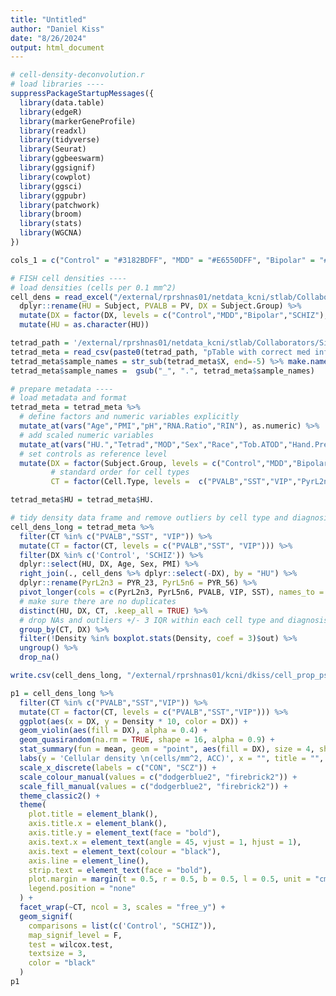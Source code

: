 ```yaml
---
title: "Untitled"
author: "Daniel Kiss"
date: "8/26/2024"
output: html_document
---
```


```r
# cell-density-deconvolution.r
# load libraries ----
suppressPackageStartupMessages({
  library(data.table)
  library(edgeR)
  library(markerGeneProfile)
  library(readxl)
  library(tidyverse)
  library(Seurat)
  library(ggbeeswarm)
  library(ggsignif)
  library(cowplot)
  library(ggsci)
  library(ggpubr)
  library(patchwork)
  library(broom)
  library(stats)
  library(WGCNA)
})

```

```r

cols_1 = c("Control" = "#3182BDFF", "MDD" = "#E6550DFF", "Bipolar" = "#31A354FF", "SCHIZ" = "#756BB1FF")

# FISH cell densities ----
# load densities (cells per 0.1 mm^2)
cell_dens = read_excel("/external/rprshnas01/netdata_kcni/stlab/Collaborators/Sibille/RNAseq_processed/full cell counts(Excel).xlsx") %>% 
  dplyr::rename(HU = Subject, PVALB = PV, DX = Subject.Group) %>%
  mutate(DX = factor(DX, levels = c("Control","MDD","Bipolar","SCHIZ"), labels = c("CTRL","MDD","BD","SCZ"))) %>%
  mutate(HU = as.character(HU)) 

tetrad_path = '/external/rprshnas01/netdata_kcni/stlab/Collaborators/Sibille/RNAseq_processed/'
tetrad_meta = read_csv(paste0(tetrad_path, "pTable with correct med info.csv"))
tetrad_meta$sample_names = str_sub(tetrad_meta$X, end=-5) %>% make.names()
tetrad_meta$sample_names =  gsub("_", ".", tetrad_meta$sample_names)

# prepare metadata ----
# load metadata and format 
tetrad_meta = tetrad_meta %>%
  # define factors and numeric variables explicitly
  mutate_at(vars("Age","PMI","pH","RNA.Ratio","RIN"), as.numeric) %>%
  # add scaled numeric variables
  mutate_at(vars("HU.","Tetrad","MOD","Sex","Race","Tob.ATOD","Hand.Preference"), factor) %>%
  # set controls as reference level
  mutate(DX = factor(Subject.Group, levels = c("Control","MDD","Bipolar","SCHIZ")),
         # standard order for cell types
         CT = factor(Cell.Type, levels =  c("PVALB","SST","VIP","PyrL2n3","PyrL5n6")))

tetrad_meta$HU = tetrad_meta$HU.

# tidy density data frame and remove outliers by cell type and diagnosis group
cell_dens_long = tetrad_meta %>%
  filter(CT %in% c("PVALB","SST", "VIP")) %>%
  mutate(CT = factor(CT, levels = c("PVALB","SST", "VIP"))) %>%
  filter(DX %in% c('Control', 'SCHIZ')) %>%
  dplyr::select(HU, DX, Age, Sex, PMI) %>%
  right_join(., cell_dens %>% dplyr::select(-DX), by = "HU") %>%
  dplyr::rename(PyrL2n3 = PYR_23, PyrL5n6 = PYR_56) %>%
  pivot_longer(cols = c(PyrL2n3, PyrL5n6, PVALB, VIP, SST), names_to = "CT", values_to = "Density") %>%
  # make sure there are no duplicates 
  distinct(HU, DX, CT, .keep_all = TRUE) %>%
  # drop NAs and outliers +/- 3 IQR within each cell type and diagnosis group
  group_by(CT, DX) %>%
  filter(!Density %in% boxplot.stats(Density, coef = 3)$out) %>% 
  ungroup() %>%
  drop_na()

write.csv(cell_dens_long, "/external/rprshnas01/kcni/dkiss/cell_prop_psychiatry/data/sibille_LCM_long.csv")

```


```r
p1 = cell_dens_long %>% 
  filter(CT %in% c("PVALB","SST","VIP")) %>%
  mutate(CT = factor(CT, levels = c("PVALB","SST","VIP"))) %>%
  ggplot(aes(x = DX, y = Density * 10, color = DX)) +
  geom_violin(aes(fill = DX), alpha = 0.4) +
  geom_quasirandom(na.rm = TRUE, shape = 16, alpha = 0.9) + 
  stat_summary(fun = mean, geom = "point", aes(fill = DX), size = 4, shape = 23, col = "black") +
  labs(y = 'Cellular density \n(cells/mm^2, ACC)', x = "", title = "", fill = "Diagnostic group", color = "Diagnostic group") +  
  scale_x_discrete(labels = c("CON", "SCZ")) +
  scale_colour_manual(values = c("dodgerblue2", "firebrick2")) +
  scale_fill_manual(values = c("dodgerblue2", "firebrick2")) +
  theme_classic2() +
  theme(
    plot.title = element_blank(),
    axis.title.x = element_blank(),
    axis.title.y = element_text(face = "bold"),
    axis.text.x = element_text(angle = 45, vjust = 1, hjust = 1),
    axis.text = element_text(colour = "black"),
    axis.line = element_line(),
    strip.text = element_text(face = "bold"),
    plot.margin = margin(t = 0.5, r = 0.5, b = 0.5, l = 0.5, unit = "cm"),
    legend.position = "none"
  ) +
  facet_wrap(~CT, ncol = 3, scales = "free_y") +
  geom_signif(
    comparisons = list(c('Control', "SCHIZ")), 
    map_signif_level = F, 
    test = wilcox.test, 
    textsize = 3, 
    color = "black"
  )
p1

```




